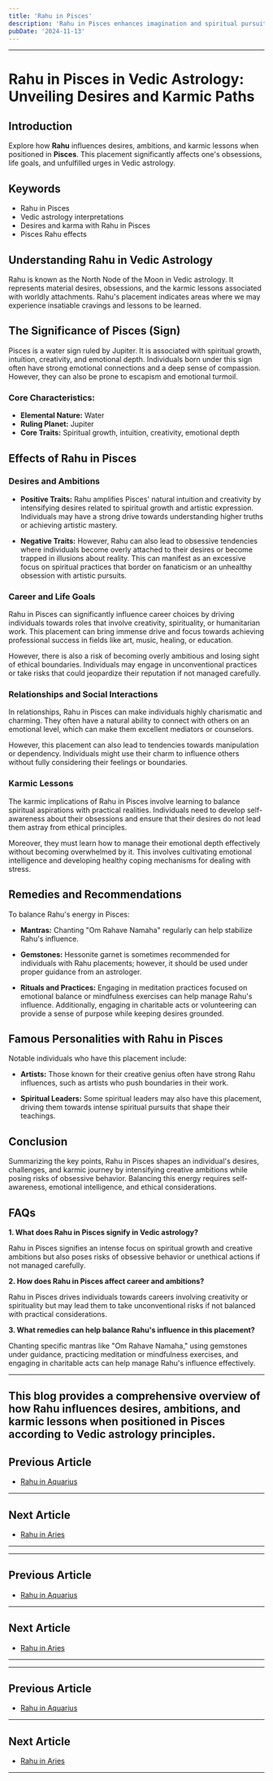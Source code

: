 ```yaml
---
title: 'Rahu in Pisces'
description: 'Rahu in Pisces enhances imagination and spiritual pursuits. Individuals are empathetic, creative, and drawn to mysticism, but may struggle with escapism or lack of direction.'
pubDate: '2024-11-13'
---
```


---

# Rahu in Pisces in Vedic Astrology: Unveiling Desires and Karmic Paths

## Introduction

Explore how **Rahu** influences desires, ambitions, and karmic lessons when positioned in **Pisces**. This placement significantly affects one's obsessions, life goals, and unfulfilled urges in Vedic astrology.

## Keywords

- Rahu in Pisces
- Vedic astrology interpretations
- Desires and karma with Rahu in Pisces
- Pisces Rahu effects

## Understanding Rahu in Vedic Astrology

Rahu is known as the North Node of the Moon in Vedic astrology. It represents material desires, obsessions, and the karmic lessons associated with worldly attachments. Rahu's placement indicates areas where we may experience insatiable cravings and lessons to be learned.

## The Significance of Pisces (Sign)

Pisces is a water sign ruled by Jupiter. It is associated with spiritual growth, intuition, creativity, and emotional depth. Individuals born under this sign often have strong emotional connections and a deep sense of compassion. However, they can also be prone to escapism and emotional turmoil.

### Core Characteristics:
- **Elemental Nature:** Water
- **Ruling Planet:** Jupiter
- **Core Traits:** Spiritual growth, intuition, creativity, emotional depth

## Effects of Rahu in Pisces

### Desires and Ambitions

- **Positive Traits:** Rahu amplifies Pisces' natural intuition and creativity by intensifying desires related to spiritual growth and artistic expression. Individuals may have a strong drive towards understanding higher truths or achieving artistic mastery.
  
- **Negative Traits:** However, Rahu can also lead to obsessive tendencies where individuals become overly attached to their desires or become trapped in illusions about reality. This can manifest as an excessive focus on spiritual practices that border on fanaticism or an unhealthy obsession with artistic pursuits.

### Career and Life Goals

Rahu in Pisces can significantly influence career choices by driving individuals towards roles that involve creativity, spirituality, or humanitarian work. This placement can bring immense drive and focus towards achieving professional success in fields like art, music, healing, or education.

However, there is also a risk of becoming overly ambitious and losing sight of ethical boundaries. Individuals may engage in unconventional practices or take risks that could jeopardize their reputation if not managed carefully.

### Relationships and Social Interactions

In relationships, Rahu in Pisces can make individuals highly charismatic and charming. They often have a natural ability to connect with others on an emotional level, which can make them excellent mediators or counselors.

However, this placement can also lead to tendencies towards manipulation or dependency. Individuals might use their charm to influence others without fully considering their feelings or boundaries.

### Karmic Lessons

The karmic implications of Rahu in Pisces involve learning to balance spiritual aspirations with practical realities. Individuals need to develop self-awareness about their obsessions and ensure that their desires do not lead them astray from ethical principles.

Moreover, they must learn how to manage their emotional depth effectively without becoming overwhelmed by it. This involves cultivating emotional intelligence and developing healthy coping mechanisms for dealing with stress.

## Remedies and Recommendations

To balance Rahu's energy in Pisces:

- **Mantras:** Chanting "Om Rahave Namaha" regularly can help stabilize Rahu's influence.
  
- **Gemstones:** Hessonite garnet is sometimes recommended for individuals with Rahu placements; however, it should be used under proper guidance from an astrologer.

- **Rituals and Practices:** Engaging in meditation practices focused on emotional balance or mindfulness exercises can help manage Rahu's influence. Additionally, engaging in charitable acts or volunteering can provide a sense of purpose while keeping desires grounded.

## Famous Personalities with Rahu in Pisces

Notable individuals who have this placement include:

- **Artists:** Those known for their creative genius often have strong Rahu influences, such as artists who push boundaries in their work.
  
- **Spiritual Leaders:** Some spiritual leaders may also have this placement, driving them towards intense spiritual pursuits that shape their teachings.

## Conclusion

Summarizing the key points, Rahu in Pisces shapes an individual's desires, challenges, and karmic journey by intensifying creative ambitions while posing risks of obsessive behavior. Balancing this energy requires self-awareness, emotional intelligence, and ethical considerations.

## FAQs

**1. What does Rahu in Pisces signify in Vedic astrology?**

Rahu in Pisces signifies an intense focus on spiritual growth and creative ambitions but also poses risks of obsessive behavior or unethical actions if not managed carefully.

**2. How does Rahu in Pisces affect career and ambitions?**

Rahu in Pisces drives individuals towards careers involving creativity or spirituality but may lead them to take unconventional risks if not balanced with practical considerations.

**3. What remedies can help balance Rahu's influence in this placement?**

Chanting specific mantras like "Om Rahave Namaha," using gemstones under guidance, practicing meditation or mindfulness exercises, and engaging in charitable acts can help manage Rahu's influence effectively.


---

This blog provides a comprehensive overview of how Rahu influences desires, ambitions, and karmic lessons when positioned in Pisces according to Vedic astrology principles.
---

## Previous Article
- [Rahu in Aquarius](/blogs-md/0808_Rahu_in_Rashi/080811_Rahu_in_Aquarius.mdx)

---

## Next Article
- [Rahu in Aries](/blogs-md/0808_Rahu_in_Rashi/080801_Rahu_in_Aries.mdx)

---
---

## Previous Article
- [Rahu in Aquarius](080811_Rahu_in_Aquarius.mdx)

---

## Next Article
- [Rahu in Aries](080801_Rahu_in_Aries.mdx)

---
---

## Previous Article
- [Rahu in Aquarius](080811_Rahu_in_Aquarius.mdx)

---

## Next Article
- [Rahu in Aries](080801_Rahu_in_Aries.mdx)

---

